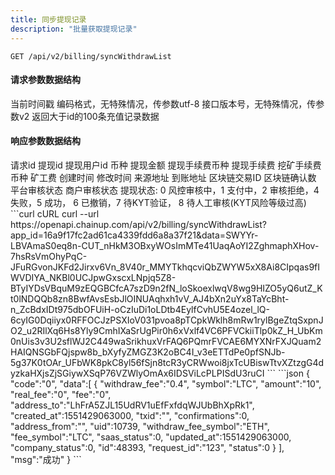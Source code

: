 ---
title: 同步提现记录
description: "批量获取提现记录"
---

`GET /api/v2/billing/syncWithdrawList`

#### 请求参数数据结构
<ParamField query="time" type="long" required>
    当前时间戳
</ParamField>
<ParamField query="charset" type="string" required>
    编码格式，无特殊情况，传参数utf-8
</ParamField>
<ParamField query="version" type="string" required>
    接口版本号，无特殊情况，传参数v2
</ParamField>

<ParamField query="max_id" type="string" required>
    返回大于id的100条充值记录数据
</ParamField>


#### 响应参数数据结构
<ResponseField type="object[ ]">
    <Expandable title="object">
        <ResponseField name="request_id" type="string">请求id</ResponseField>
        <ResponseField name="id" type="integer">提现id</ResponseField>
        <ResponseField name="uid" type="integer">提现用户id</ResponseField>
        <ResponseField name="symbol" type="string">币种</ResponseField>
        <ResponseField name="amount" type="string">提现金额</ResponseField>
        <ResponseField name="withdraw_fee_symbol" type="string">提现手续费币种</ResponseField>
        <ResponseField name="withdraw_fee" type="string">提现手续费</ResponseField>
        <ResponseField name="fee_symbol" type="string">挖矿手续费币种</ResponseField>
        <ResponseField name="real_fee" type="string">矿工费</ResponseField>
        <ResponseField name="created_at" type="long">创建时间</ResponseField>
        <ResponseField name="updated_at" type="long">修改时间</ResponseField>
        <ResponseField name="address_from" type="string">来源地址</ResponseField>
        <ResponseField name="address_to" type="string">到账地址</ResponseField>
        <ResponseField name="txid" type="string">区块链交易ID</ResponseField>
        <ResponseField name="confirmations" type="integer">区块链确认数</ResponseField>
        <ResponseField name="saas_status" type="integer">平台审核状态</ResponseField>
        <ResponseField name="company_status" type="integer">商户审核状态</ResponseField>
        <ResponseField name="status" type="integer">提现状态: 0 风控审核中，1 支付中，2 审核拒绝，4 失败，5 成功， 6 已撤销，7 待KYT验证， 8 待人工审核(KYT风险等级过高)</ResponseField>
    </Expandable>
</ResponseField>



<RequestExample>
  ```curl cURL
  curl
  --url https://openapi.chainup.com/api/v2/billing/syncWithdrawList?app_id=16a9f17fc2ad61ca4339fdd6a8a37f21&data=SWYYr-LBVAmaS0eq8n-CUT_nHkM3OBxyWOsImMTe41UaqAoYI2ZghmaphXHov-7hsRsVmOhyPqC-JFuRGvonJKFd2Jirxv6Vn_8V40r_MMYTkhqcviQbZWYW5xX8Ai8CIpqas9fIWVDIYA_NKBl0UCJpwGxscxLNpjq5Z8-BTyIYDsVBquM9zEQGBCfcA7szD9n2fN_loSkoexlwqV8wg9HIZO5yQ6utZ_Kt0lNDQQb8zn8BwfAvsEsbJlOINUAqhxh1vV_AJ4bXn2uYx8TaYcBht-n_ZcBdxIDt975dbOFUiH-oCzIuDi1oLDtb4EylfCvhU5E4ozel_lQ-6cyIG0Dqiiyx0RFFOCJzPSXIoV031pvoa8pTCpkWklh8mRw1rylBgeZtqSxpnJO2_u2RIlXq6Hs8Yly9CmhIXaSrUgPir0h6xVxlf4VC6PFVCkiiTlp0kZ_H_UbKm0nUis3v3U2sflWJ2C449waSrikhuxVrFAQ6PQmrFVCAE6MYXNrFXJQuam2HAIQNSGbFQjspw8b_bXyfyZMGZ3K2oBC4I_v3eETTdPe0pfSNJb-5g37K0tOAr_UFbWK8pkC8yl56fSjn8tcR3yCRWwoi8jxTcUBiswTtvXZtzgG4dyzkaHXjsZjSGiywXSqP76VZWlyOmAx6IDSViLcPLPISdU3ruCI
  ```
</RequestExample>



<ResponseExample>
```json
{
    "code":"0",
    "data":[
        {
            "withdraw_fee":"0.4",
            "symbol":"LTC",
            "amount":"10",
            "real_fee":"0",
            "fee":"0",
            "address_to":"LhFrA5ZJL15UdRV1uEfFxfdqWJUbBhXpRk1",
            "created_at":1551429063000,
            "txid":"",
            "confirmations":0,
            "address_from":"",
            "uid":10739,
            "withdraw_fee_symbol":"ETH",
            "fee_symbol":"LTC",
            "saas_status":0,
            "updated_at":1551429063000,
            "company_status":0,
            "id":48393,
            "request_id":"123",
            "status":0
        }
    ],
    "msg":"成功"
}
```
</ResponseExample>